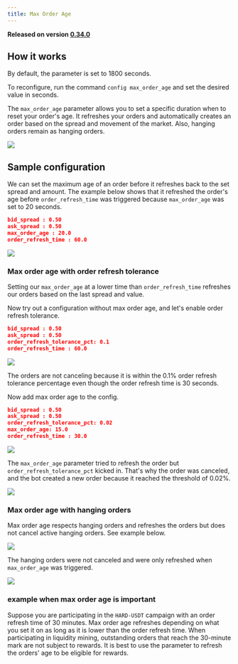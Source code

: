 ```yaml
---
title: Max Order Age
---
```


**Released on version [0.34.0](/release-notes/0.34.0)**

## How it works

By default, the parameter is set to 1800 seconds.

To reconfigure, run the command `config max_order_age` and set the desired value in seconds.

The `max_order_age` parameter allows you to set a specific duration when to reset your order's age. It refreshes your orders and automatically creates an order based on the spread and movement of the market. Also, hanging orders remain as hanging orders.

![](img/config.gif)

## Sample configuration

We can set the maximum age of an order before it refreshes back to the set spread and amount. The example below shows that it refreshed the order's age before `order_refresh_time` was triggered because `max_order_age` was set to 20 seconds.

```json
bid_spread : 0.50
ask_spread : 0.50
max_order_age : 20.0
order_refresh_time : 60.0
```

![](img/max-order-age.png)

### Max order age with order refresh tolerance

Setting our `max_order_age` at a lower time than `order_refresh_time` refreshes our orders based on the last spread and value.

Now try out a configuration without max order age, and let's enable order refresh tolerance.

```json
bid_spread : 0.50
ask_spread : 0.50
order_refresh_tolerance_pct: 0.1
order_refresh_time : 60.0
```

![](img/order-refresh-tolerance.png)

The orders are not canceling because it is within the 0.1% order refresh tolerance percentage even though the order refresh time is 30 seconds.

Now add max order age to the config.

```json
bid_spread : 0.50
ask_spread : 0.50
order_refresh_tolerance_pct: 0.02
max_order_age: 15.0
order_refresh_time : 30.0
```

![](img/different-config.png)

The `max_order_age` parameter tried to refresh the order but `order_refresh_tolerance_pct` kicked in. That's why the order was canceled, and the bot created a new order because it reached the threshold of 0.02%.

![](img/different-config2.png)

### Max order age with hanging orders

Max order age respects hanging orders and refreshes the orders but does not cancel active hanging orders. See example below.

![](img/max-order-hanging.png)

The hanging orders were not canceled and were only refreshed when `max_order_age` was triggered.

![](img/max-hanging.png)

### example when max order age is important

Suppose you are participating in the `HARD-USDT` campaign with an order refresh time of 30 minutes. Max order age refreshes depending on what you set it on as long as it is lower than the order refresh time. When participating in liquidity mining, outstanding orders that reach the 30-minute mark are not subject to rewards. It is best to use the parameter to refresh the orders' age to be eligible for rewards.
